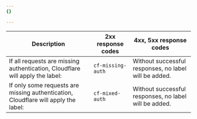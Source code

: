 ```yaml
---
{}

---
```


| Description | 2xx response codes | 4xx, 5xx response codes |
| --- | --- | --- |
| If all requests are missing authentication, Cloudflare will apply the label: | `cf-missing-auth` | Without successful responses, no label will be added. |
| If only some requests are missing authentication, Cloudflare will apply the label: | `cf-mixed-auth` | Without successful responses, no label will be added. |

